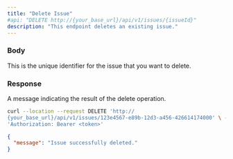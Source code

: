 ```yaml
---
title: "Delete Issue"
#api: "DELETE http://{your_base_url}/api/v1/issues/{issueId}"
description: "This endpoint deletes an existing issue."
---
```


### Body

<ParamField path="issueId" type="string">
  This is the unique identifier for the issue that you want to delete.
</ParamField>

### Response

<ResponseField name="message" type="string">
  A message indicating the result of the delete operation.
</ResponseField>

<RequestExample>

```bash Example Request
curl --location --request DELETE 'http://
{your_base_url}/api/v1/issues/123e4567-e89b-12d3-a456-426614174000' \ --header
'Authorization: Bearer <token>'
```

</RequestExample>

<ResponseExample>

```json Response
{
  "message": "Issue successfully deleted."
}
```

</ResponseExample>
